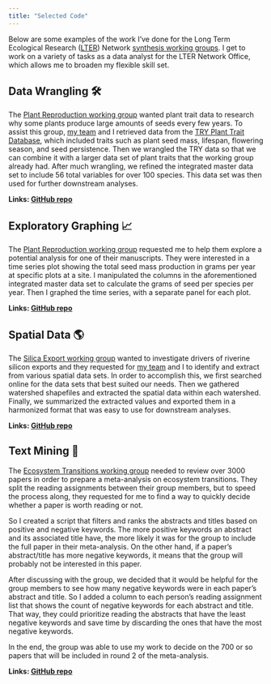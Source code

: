 ```yaml
---
title: "Selected Code"
---
```


Below are some examples of the work I've done for the Long Term Ecological Research ([LTER](https://lternet.edu/)) Network [synthesis working groups](https://lternet.edu/current-working-groups/). I get to work on a variety of tasks as a data analyst for the LTER Network Office, which allows me to broaden my flexible skill set. 

## Data Wrangling 🛠

The [Plant Reproduction working group](https://lternet.edu/working-groups/identifying-environmental-drivers-of-plant-reproduction-across-lter-sites/) wanted plant trait data to research why some plants produce large amounts of seeds every few years. To assist this group, [my team](https://nceas.github.io/scicomp.github.io/staff.html) and I retrieved data from the [TRY Plant Trait Database](https://www.try-db.org/TryWeb/Home.php), which included traits such as plant seed mass, lifespan, flowering season, and seed persistence. Then we wrangled the TRY data so that we can combine it with a larger data set of plant traits that the working group already had. After much wrangling, we refined the integrated master data set to include 56 total variables for over 100 species. This data set was then used for further downstream analyses. 

**Links: [GitHub repo](https://github.com/NCEAS/scicomptasks/tree/main/wg_plant_repro)**

## Exploratory Graphing 📈

The [Plant Reproduction working group](https://lternet.edu/working-groups/identifying-environmental-drivers-of-plant-reproduction-across-lter-sites/) requested me to help them explore a potential analysis for one of their manuscripts. They were interested in a time series plot showing the total seed mass production in grams per year at specific plots at a site. I manipulated the columns in the aforementioned integrated master data set to calculate the grams of seed per species per year. Then I graphed the time series, with a separate panel for each plot. 

**Links: [GitHub repo](https://github.com/NCEAS/scicomptasks/tree/main/wg_plant_repro)**


## Spatial Data 🌎

The [Silica Export working group](https://lternet.edu/working-groups/from-poles-to-tropics-a-multi-biome-synthesis-investigating-the-controls-on-river-si-exports/) wanted to investigate drivers of riverine silicon exports and they requested for [my team](https://nceas.github.io/scicomp.github.io/staff.html) and I to identify and extract from various spatial data sets. In order to accomplish this, we first searched online for the data sets that best suited our needs. Then we gathered watershed shapefiles and extracted the spatial data within each watershed. Finally, we summarized the extracted values and exported them in a harmonized format that was easy to use for downstream analyses.

**Links: [GitHub repo](https://github.com/lter/lterwg-silica-spatial/tree/master)**

## Text Mining 📑

The [Ecosystem Transitions working group](https://lternet.edu/working-groups/ecosystem-transitions-increased-variability-and-regime-shifts/) needed to review over 3000 papers in order to prepare a meta-analysis on ecosystem transitions. They split the reading assignments between their group members, but to speed the process along, they requested for me to find a way to quickly decide whether a paper is worth reading or not. 

So I created a script that filters and ranks the abstracts and titles based on positive and negative keywords. The more positive keywords an abstract and its associated title have, the more likely it was for the group to include the full paper in their meta-analysis. On the other hand, if a paper’s abstract/title has more negative keywords, it means that the group will probably not be interested in this paper. 

After discussing with the group, we decided that it would be helpful for the group members to see how many negative keywords were in each paper’s abstract and title. So I added a column to each person’s reading assignment list that shows the count of negative keywords for each abstract and title. That way, they could prioritize reading the abstracts that have the least negative keywords and save time by discarding the ones that have the most negative keywords. 

In the end, the group was able to use my work to decide on the 700 or so papers that will be included in round 2 of the meta-analysis. 

**Links: [GitHub repo](https://github.com/lter/lterwg-transitions/tree/main/Papers_Search)**
